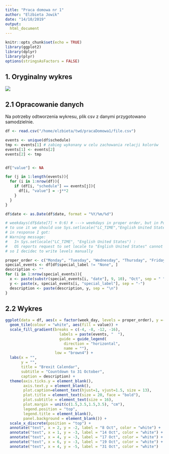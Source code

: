 ```yaml
---
title: "Praca domowa nr 1"
author: "Elżbieta Jowik"
date: "14/10/2019"
output:
  html_document
---
```


```r
knitr::opts_chunk$set(echo = TRUE)
library(ggplot2)
library(dplyr)
library(plyr)
options(stringsAsFactors = FALSE)
```

## 1. Oryginalny wykres  
![](/home/elzbieta/twd/pracaDomowa1/wzor.png)

## 2.1 Opracowanie danych  
Na potrzeby odtworzenia wykresu, plik csv z danymi przygotowano samodzielnie.
```r

df <- read.csv("/home/elzbieta/twd/pracaDomowa1/file.csv")

events <- unique(df$schedule)
tmp <- events[1] # zabieg wykonany w celu zachowania relacji kolorów
events[1] <- events[2]
events[2] <- tmp


df["value"] <- NA

for (j in 1:length(events)){
  for (i in 1:nrow(df)){
    if (df[i, "schedule"] == events[j]){
      df[i, "value"] = -j**2
    }
  }
}

df$date <- as.Date(df$date, format = "%Y/%m/%d")

# weekdays(df$date[7] + 0:6) # ---> weekdays in proper order, but in Polish!, 
# to use it we should use Sys.setlocale("LC_TIME","English United States"),
# in response I got: 
# Warning message:
#   In Sys.setlocale("LC_TIME", "English United States") :
#   OS reports request to set locale to "English United States" cannot be honored
# so I decidec to write levels manually

proper_order <- c("Monday", "Tuesday", "Wednesday", "Thursday", "Friday", "Saturday", "Sunday")
special_events <- df[df$special_label != "None", ]
description <- ""
for (i in 1:nrow(special_events)){
  x <- paste(substr(special_events[i, "date"], 9, 10), "Oct", sep = " ")
  y <- paste(x, special_events[i, "special_label"], sep = "-")
  description <- paste(description, y, sep = "\n")
}
```  


## 2.2 Wykres  
```r

ggplot(data = df, aes(x = factor(week_day, levels = proper_order), y =-month_week, fill = value)) + 
  geom_tile(colour = "white", aes(fill = value)) +
  scale_fill_gradient(breaks = c(-4, -8, -12, -16),
                        labels = paste(events, "  "),
                        guide = guide_legend(
                          direction = "horizontal",
                          name = ""),
                      low = "brown4") + 
  labs(x = "",
       y = "",
       title = "Brexit Calendar",
       subtitle = "Countdown to 31 October",
       caption = description) + 
  theme(axis.ticks.y = element_blank(),
        axis.text.y = element_blank(),
        plot.caption=element_text(hjust=1, vjust=1.5, size = 13),
        plot.title = element_text(size = 20, face = "bold"),
        plot.subtitle = element_text(size = 16),
        plot.margin = unit(c(1.5,3.5,1.5,3.5), "cm"),
        legend.position = "top",
        legend.title = element_blank(),
        panel.background = element_blank()) + 
  scale_x_discrete(position = "top") + 
  annotate("text", x = 2, y = -2, label = "8 Oct", color = "white") + 
  annotate("text", x = 1, y = -3, label = "14 Oct", color = "white") + 
  annotate("text", x = 4, y = -3, label = "17 Oct", color = "white") + 
  annotate("text", x = 6, y = -3, label = "19 Oct", color = "white") + 
  annotate("text", x = 4, y = -5, label = "31 Oct", color = "white")
```  

